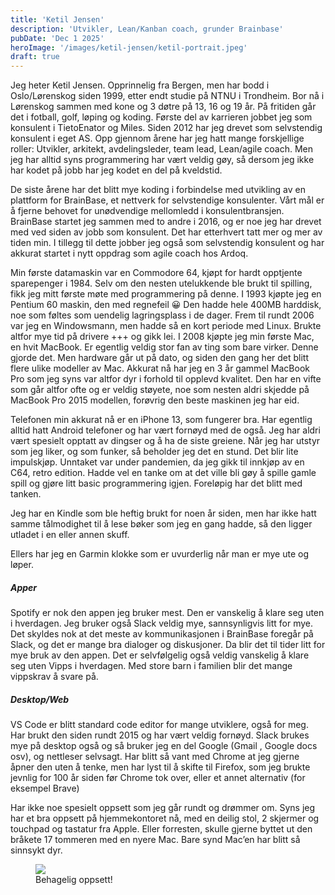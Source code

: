 ```yaml
---
title: 'Ketil Jensen'
description: 'Utvikler, Lean/Kanban coach, grunder Brainbase'
pubDate: 'Dec 1 2025'
heroImage: '/images/ketil-jensen/ketil-portrait.jpeg'
draft: true
---
```









<Question1/>

Jeg heter Ketil Jensen. Opprinnelig fra Bergen, men har bodd i Oslo/Lørenskog siden 1999, etter endt studie på NTNU i Trondheim. Bor nå i Lørenskog sammen med kone og 3 døtre på 13, 16 og 19 år. På fritiden går det i fotball, golf, løping og koding. Første del av karrieren jobbet jeg som konsulent i TietoEnator og Miles. Siden 2012 har jeg drevet som selvstendig konsulent i eget AS. Opp gjennom årene har jeg hatt mange forskjellige roller: Utvikler, arkitekt, avdelingsleder, team lead, Lean/agile coach. Men jeg har alltid syns programmering har vært veldig gøy, så dersom jeg ikke har kodet på jobb har jeg kodet en del på kveldstid.

De siste årene har det blitt mye koding i forbindelse med utvikling av en plattform for BrainBase, et nettverk for selvstendige konsulenter. Vårt mål er å fjerne behovet for unødvendige mellomledd i konsulentbransjen. BrainBase startet jeg sammen med to andre i 2016, og er noe jeg har drevet med ved siden av jobb som konsulent. Det har etterhvert tatt mer og mer av tiden min. I tillegg til dette jobber jeg også som selvstendig konsulent og har akkurat startet i nytt oppdrag som agile coach hos Ardoq.

<Question2/>

Min første datamaskin var en  Commodore 64, kjøpt for hardt opptjente sparepenger i 1984. Selv om den nesten utelukkende ble brukt til spilling, fikk jeg mitt første møte med programmering på denne.  I 1993 kjøpte jeg en Pentium 60 maskin, den med regnefeil 😀 Den hadde hele 400MB harddisk, noe som føltes som uendelig lagringsplass i de dager. Frem til rundt 2006 var jeg en Windowsmann, men hadde så en kort periode med Linux. Brukte altfor mye tid på drivere +++ og gikk lei. I 2008 kjøpte jeg min første Mac, en hvit MacBook. Er egentlig veldig stor  fan av ting som bare virker. Denne gjorde det. Men hardware går ut på dato, og siden den gang her det blitt flere ulike modeller av Mac. Akkurat nå har jeg en 3 år gammel MacBook Pro som jeg syns var altfor dyr i forhold til opplevd kvalitet. Den har en vifte som går altfor ofte og er veldig støyete, noe som nesten aldri skjedde på MacBook Pro 2015 modellen, forøvrig den beste maskinen jeg har eid.

Telefonen min akkurat nå er en iPhone 13, som fungerer bra. Har egentlig alltid hatt Android telefoner og har vært fornøyd med de også. Jeg har aldri vært spesielt opptatt av dingser og å ha de siste greiene. Når jeg har utstyr som jeg liker, og som funker, så beholder jeg det en stund. Det blir lite impulskjøp. Unntaket var under pandemien, da jeg gikk til innkjøp av en C64, retro edition. Hadde vel en tanke om at det ville bli gøy å spille gamle spill og gjøre litt basic programmering igjen. Foreløpig har det blitt med tanken.

Jeg har en Kindle som ble heftig brukt for noen år siden, men har ikke hatt samme tålmodighet til å lese bøker som jeg en gang hadde, så den ligger utladet i en eller annen skuff.

Ellers har jeg en Garmin klokke som er uvurderlig når man er mye ute og løper.

<Question3/>

##### Apper

Spotify er nok den appen jeg bruker mest. Den er vanskelig å klare seg uten i hverdagen. Jeg bruker også Slack veldig mye, sannsynligvis litt for mye. Det skyldes nok at det meste av kommunikasjonen i BrainBase foregår på Slack, og det er mange bra dialoger og diskusjoner. Da blir det til tider litt for mye bruk av den appen. Det er selvfølgelig også veldig vanskelig å klare seg uten Vipps i hverdagen. Med store barn i familien blir det mange vippskrav å svare på.

##### Desktop/Web

VS Code er blitt standard code editor for mange utviklere, også for meg. Har brukt den siden rundt  2015 og har vært veldig fornøyd. Slack brukes mye på desktop også og så bruker jeg en del Google (Gmail , Google docs osv), og nettleser selvsagt. Har blitt så vant med Chrome at jeg gjerne åpner den uten å tenke, men har lyst til å skifte til Firefox, som jeg brukte jevnlig for 100 år siden før Chrome tok over, eller et annet alternativ (for eksempel Brave)

<Question4/>

Har ikke noe spesielt oppsett som jeg går rundt og drømmer om. Syns jeg har et bra oppsett på hjemmekontoret nå, med en deilig stol, 2 skjermer og touchpad og tastatur fra Apple. Eller forresten, skulle gjerne byttet ut den bråkete 17 tommeren med en nyere Mac. Bare synd Mac’en har blitt så sinnsykt dyr.

<figure>
    <img src='/images/ketil-jensen/ketil-setup.jpeg'/>
    <figcaption>
        Behagelig oppsett!
    </figcaption>
</figure>
